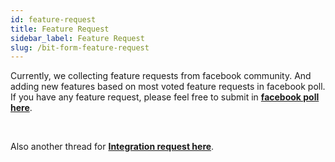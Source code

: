 ```yaml
---
id: feature-request
title: Feature Request
sidebar_label: Feature Request
slug: /bit-form-feature-request
---
```



Currently, we collecting feature requests from facebook community.
And adding new features based on most voted feature requests in facebook poll.
If you have any feature request, please feel free to submit in [__facebook poll here__](https://www.facebook.com/groups/bitapps/posts/4088723257806464/).

<br/>

Also another thread for [__Integration request here__](https://www.facebook.com/groups/bitapps/posts/4024969517515172/).
